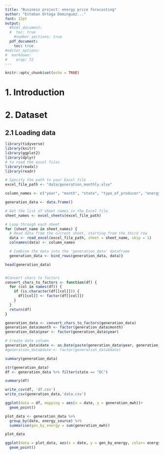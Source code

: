 ```yaml
---
title: "Business project: energy price forecasting"
author: "Esteban Ortega Dominguez..."
font: 12pt
output:
  #html_document:
  #  toc: true
    #number_sections: true
  pdf_document:
    toc: true
#editor_options:
#  markdown: 
#    wrap: 72
---
```


```r
knitr::opts_chunk$set(echo = TRUE)
```

# 1. Introduction

# 2. Dataset

## 2.1 Loading data

```r
library(tidyverse)
library(knitr)
library(ggplot2)
library(dplyr)
# to read the excel files
library(readxl)
library(readr)
```


```r
# Specify the path to your Excel file
excel_file_path <- "data/generation_monthly.xlsx"

column_names <- c("year", "month", "state", "type_of_producer", "energy_source", "generation_mwh")

generation_data <- data.frame()

# Get the list of sheet names in the Excel file
sheet_names <- excel_sheets(excel_file_path)

# Loop through each sheet
for (sheet_name in sheet_names) {
  # Read data from the current sheet, starting from the third row
  data <- read_excel(excel_file_path, sheet = sheet_name, skip = 1)
  colnames(data) <- column_names

  # Combine the data into the 'generation_data' dataframe
  generation_data <- bind_rows(generation_data, data)}

head(generation_data)


#Convert chars to factors
convert_chars_to_factors <- function(df) {
  for (col in names(df)) {
    if (is.character(df[[col]])) {
      df[[col]] <- factor(df[[col]])
    }
  }
  return(df)
}

generation_data <- convert_chars_to_factors(generation_data)
generation_data$month <- factor(generation_data$month)
generation_data$year <- factor(generation_data$year)

# Create date column
generation_data$date <- as.Date(paste(generation_data$year, generation_data$month, "01", sep = "-"))
#generation_data$date <- factor(generation_data$date)
```


```r
summary(generation_data)
```

```r
str(generation_data)
df <- generation_data %>% filter(state == "DC")

summary(df)

write_csv(df, 'df.csv')
write_csv(generation_data,'data.csv')
```


```r


ggplot(data = df, mapping = aes(x = date, y = generation_mwh))+
  geom_point()
```

```r
plot_data <- generation_data %>%
  group_by(date, energy_source) %>%
  summarise(gen_by_energy = sum(generation_mwh))
```

```r
plot_data
```
```r
ggplot(data = plot_data, aes(x = date, y = gen_by_energy, color= energy_source)) +
  geom_point()
```

